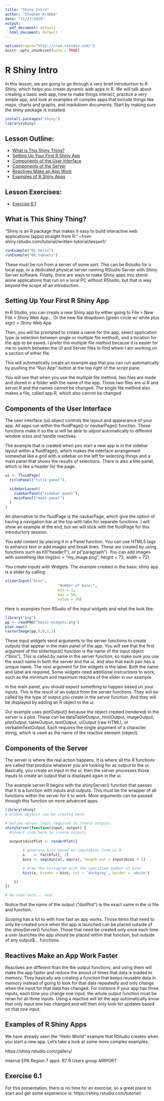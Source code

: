 ```yaml
---
title: "Shiny Intro"
author: "Stephen Krabbe"
date: "11/27/2019"
output:
  pdf_document: default
  html_document: default
---
```


```r
options(repos="http://cran.rstudio.com/")
knitr::opts_chunk$set(echo = TRUE)
```

# R Shiny Intro

In this lesson, we are going to go through a very brief introduction to R Shiny, which helps you create dynamic web apps in R. We will talk about creating a basic web app, how to make things interact, practice a very simple app, and look at examples of complex apps that include things like maps, charts and graphs, and markdown documents. Start by making sure the shiny package is installed:

```r
install.packages("shiny")
library(shiny)
```

## Lesson Outline:

- [What is This Shiny Thing?](#What-is-This-Shiny-Thing)
- [Setting Up Your First R Shiny App](#Setting-Up-Your-First_R_Shiny-App)
- [Components of the User Interface](#Components-of-the-User-Interface)
- [Components of the Server](#Component-of-the-Server)
- [Reactives Make an App Work](#Reactives-Make-an-App_Work)
- [Examples of R Shiny Apps](#Examples-of-R_Shiny-Apps)

## Lesson Exercises:
- [Exercise 6.1](#Exercise-61)

## What is This Shiny Thing?

"Shiny is an R package that makes it easy to build interactive web applications (apps) straight from R." ~from shiny.rstudio.com/tutorial/written-tutorial/lesson1/

```r
runExample("01_hello")
runExample("06_tabsets")
```

These must be run from a server of some sort. This can be Rstudio for a local app, or a dedicated physical server running RStudio Server with Shiny Server software. Finally, there are ways to make Shiny apps into stand-alone applications that run on a local PC without RStudio, but that is way beyond the scope of an introduction.

## Setting Up Your First R Shiny App

In R Studio, you can create a new Shiny app by either going to File > New File > Shiny Web App...
Or the new file dropdown (green circle w/ white plus sign) > Shiny Web App

Then, you will be prompted to create a name for the app, select application type (a selection between single or multiple file method), and a location for the app to be saved. I prefer the multiple file method because it is easier for me to switch between the UI and Server files to find where I am working on a section of either file.

This will automatically create an example app that you can run automatically by pushing the "Run App" button at the top right of the script pane.

You will see that when you use the multiple file method, two files are made and stored in a folder with the name of the app. Those two files are ui.R and server.R and the names cannot be changed.
The single file method also makes a file, called app.R, which also cannot be changed.

## Components of the User Interface

The user interface (ui) object controls the layout and appearance of your app. All apps run within the fluidPage() or navbarPage() function. These functions make it so the ui will be able to adjust automatically to different window sizes and handle reactives. 

The example that is created when you start a new app is in the sidebar layout within a fluidPage(), which makes the interface arrangement somewhat like a grid with a sidebar on the left for selecting things and a main panel that shows the results of selections. There is also a title panel, which is like a header for the page.

```r
ui <- fluidPage(
  titlePanel("title panel"),

  sidebarLayout(
    sidebarPanel("sidebar panel"),
    mainPanel("main panel")
  )
)
```

An alternative to the fluidPage is the navbarPage, which give the option of having a navigation bar at the top with tabs for separate functions. I will show an example at the end, but we will stick with the fluidPage for this introductory session.

You add content by placing it in a Panel function. You can use HTML5 tags to enhance text or add images and break lines. These are created by using functions such as h1("header1"), or p("paragraph"). You can add images with something like img(src = "my_image.png", height = 72, width = 72).

You create inputs with Widgets. The example created in the basic shiny app is a slider by calling:

```r
sliderInput("bins",
                        "Number of bins:",
                        min = 1,
                        max = 50,
                        value = 30)
```

Here is examples from RSudio of the input widgets and what the look like:

```r
library("png")
pp <- readPNG("basic-widgets.png")
plot.new() 
rasterImage(pp,0,0,1,1)
```

These input widgets send arguments to the server functions to create outputs that appear in the main panel of the app. You will see that the first argument of the sliderInput() function is the name of the input object ("bins"). This is called by name in the server function, so make sure you use the exact name in both the server and the ui, and also that each pair has a unique name. The next argument for the widgets is the label. Both the name and label are required. Some widgets need additional instructions to work, such as the minimum and maximum reaches of the slider in our example.

In the main panel, you should expect something to happen based on your inputs. This is the result of an output from the server functions. They will be called by the type of output you create in the server function. And they will be displayed by adding an R object to the ui.

Our example uses plotOutput() because the object created (rendered) in the server is a plot. These can be dataTableOutput, htmlOutput, imageOutput, plotOutput, tableOutput, textOutput, uiOutput (raw HTML), or verbatimTextOutput. Each requires the single argument of a character string, which is used as the name of the reactive element (object).

## Components of the Server

The server is where the real action happens. It is where all the R functions are called that produce whatever you are looking for as output to the ui. Basically, you create an input in the ui, then the server processes those inputs to create an output that is displayed again in the ui.

The example server.R begins with the shinyServer() function that passes that it is a function with inputs and outputs. This must be the wrapper of all functions within the server for it to work. More arguments can be passed through this function on more advanced apps.

```r
library(shiny)
# Global objects can be created here.

# Define server logic required to create outputs
shinyServer(function(input, output) {
  #insert code here to create outputs
    
  output$distPlot <- renderPlot({

        # generate bins based on input$bins from ui.R
        x    <- faithful[, 2]
        bins <- seq(min(x), max(x), length.out = input$bins + 1)

        # draw the histogram with the specified number of bins
        hist(x, breaks = bins, col = 'darkgray', border = 'white')

    })
})

# No code here... ever
```

Notice that the name of the output ("distPlot") is the exact same in the ui file and function.

Scoping has a lot to with how fast an app works. Those items that need to only be created once when the app is launched can be placed outside of the shinyServer() function. Those that need be created only once each time a user launches the app should be placed within that function, but outside of any output$... functions.

## Reactives Make an App Work Faster

Reactives are different than the the output functions, and using them will make the app faster and reduce the amout of times that data is loaded to memory. They basically are creating a function that keeps reusable data in memory instead of going to look for that data repeatedly and only change when the input for that data has changed. For instance if your app has three inputs, each time you change one input, the whole output function must be reran for all three inputs. Using a reactive will let the app automatically know that only input one has changed and will then only look for updates based on that one input.

## Examples of R Shiny Apps

We have already seen the "Hello World" example that RStudio creates when you start a new app.
Let's take a look at some more complex examples.

https://shiny.rstudio.com/gallery/

Internal EPA Region 7 apps:
R7 R Users group
AIRPORT

## Exercise 6.1

For this presentation, there is no time for an exercise, so a great place to start and get some experience is:
https://shiny.rstudio.com/tutorial/
